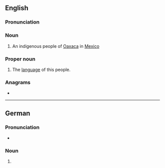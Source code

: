 {{also|mixe|mixé}}
==English==

===Pronunciation===
{{rfp|en}}

===Noun===
{{en-plural noun}}
{{wikipedia}}
# An indigenous people of [[Oaxaca]] in [[Mexico]]

===Proper noun===
{{en-proper noun}}

# The [[language]] of this people.

===Anagrams===
* {{anagrams|en|a=eimx|Ex-Im}}

----

==German==

===Pronunciation===
* {{audio|de|De-Mixe.ogg|Audio}}

===Noun===
{{head|de|noun form}}

# {{inflection of|de|Mix||nom//acc//gen|p}}